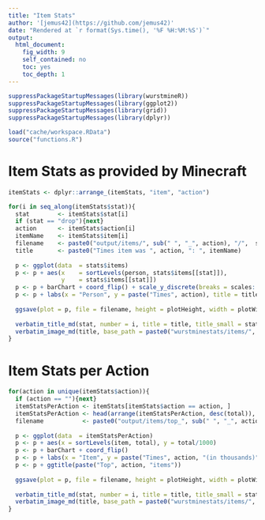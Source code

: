 ```yaml
---
title: "Item Stats"
author: '[jemus42](https://github.com/jemus42)'
date: "Rendered at `r format(Sys.time(), '%F %H:%M:%S')`"
output: 
  html_document:
    fig_width: 9
    self_contained: no
    toc: yes
    toc_depth: 1
---
```


```r
suppressPackageStartupMessages(library(wurstmineR))
suppressPackageStartupMessages(library(ggplot2))
suppressPackageStartupMessages(library(grid))
suppressPackageStartupMessages(library(dplyr))

load("cache/workspace.RData")
source("functions.R")
```

# Item Stats as provided by Minecraft

```r
itemStats <- dplyr::arrange_(itemStats, "item", "action")

for(i in seq_along(itemStats$stat)){
  stat        <- itemStats$stat[i]
  if (stat == "drop"){next}
  action      <- itemStats$action[i]
  itemName    <- itemStats$item[i]
  filename    <- paste0("output/items/", sub(" ", "_", action), "/",  stat, ".png")
  title       <- paste0("Times item was ", action, ": ", itemName)
  
  p <- ggplot(data  = stats$items)
  p <- p + aes(x    = sortLevels(person, stats$items[[stat]]), 
               y    = stats$items[[stat]])
  p <- p + barChart + coord_flip() + scale_y_discrete(breaks = scales::pretty_breaks())
  p <- p + labs(x = "Person", y = paste("Times", action), title = title)
  
  ggsave(plot = p, file = filename, height = plotHeight, width = plotWidth)
  
  verbatim_title_md(stat, number = i, title = title, title_small = stat)
  verbatim_image_md(title, base_path = paste0("wurstminestats/items/", sub(" ", "_", action)), filename = stat)
}
```

# Item Stats per Action

```r
for(action in unique(itemStats$action)){
  if (action == ""){next}
  itemStatsPerAction <- itemStats[itemStats$action == action, ]
  itemStatsPerAction <- head(arrange(itemStatsPerAction, desc(total)), 20)
  filename           <- paste0("output/items/top_", sub(" ", "_", action), ".png")
  
  p <- ggplot(data  = itemStatsPerAction)
  p <- p + aes(x = sortLevels(item, total), y = total/1000)
  p <- p + barChart + coord_flip()
  p <- p + labs(x = "Item", y = paste("Times", action, "(in thousands)"))
  p <- p + ggtitle(paste("Top", action, "items"))
  
  ggsave(plot = p, file = filename, height = plotHeight, width = plotWidth)
  
  verbatim_title_md(stat, number = i, title = title, title_small = stat)
  verbatim_image_md(title, base_path = paste0("wurstminestats/items/", sub(" ", "_", action)), filename = stat)
}
```
